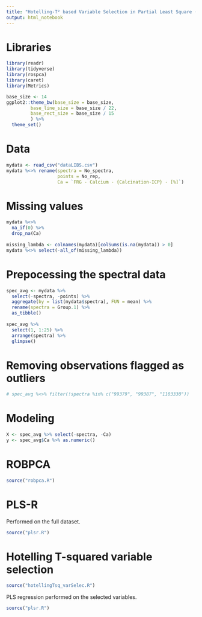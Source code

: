 ```yaml
---
title: "Hotelling-T² based Variable Selection in Partial Least Square (PLS)"
output: html_notebook
---
```


# Libraries
```r
library(readr)
library(tidyverse)
library(rospca)
library(caret)
library(Metrics)

base_size <- 14
ggplot2::theme_bw(base_size = base_size,
         base_line_size = base_size / 22,
         base_rect_size = base_size / 15
         ) %>% 
  theme_set()
```

# Data
```r
mydata <- read_csv("dataLIBS.csv")
mydata %<>% rename(spectra = No_spectra,
                   points = No_rep,
                   Ca = `FRG - Calcium - {Calcination-ICP} - [%]`)
```

# Missing values
```r
mydata %<>%
  na_if(0) %>%
  drop_na(Ca)
  
missing_lambda <- colnames(mydata)[colSums(is.na(mydata)) > 0]
mydata %<>% select(-all_of(missing_lambda))
```

# Prepocessing the spectral data
```r
spec_avg <- mydata %>%
  select(-spectra, -points) %>%
  aggregate(by = list(mydata$spectra), FUN = mean) %>%
  rename(spectra = Group.1) %>%
  as_tibble()
  
spec_avg %>%
  select(1, 1:25) %>%
  arrange(spectra) %>%
  glimpse()
```

# Removing observations flagged as outliers 
```r
# spec_avg %<>% filter(!spectra %in% c("99379", "99387", "1103330"))
```

# Modeling 
```r
X <- spec_avg %>% select(-spectra, -Ca)
y <- spec_avg$Ca %>% as.numeric()
```

# ROBPCA
```r
source("robpca.R")
```

# PLS-R
Performed on the full dataset.
```r
source("plsr.R")
```

# Hotelling T-squared variable selection
```r
source("hotellingTsq_varSelec.R")
```
PLS regression performed on the selected variables.
```r
source("plsr.R")
```

